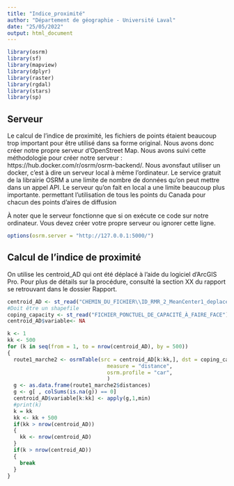 ```yaml
---
title: "Indice_proximité"
author: "Département de géographie - Université Laval"
date: "25/05/2022"
output: html_document
---
```


```r
library(osrm)
library(sf)
library(mapview)
library(dplyr)
library(raster)
library(rgdal)
library(stars)
library(sp)
```


## Serveur
Le calcul de l'indice de proximité, les fichiers de points étaient beaucoup trop important pour être utilisé dans sa forme original. Nous avons donc créer notre propre serveur d'OpenStreet Map. Nous avons suivi cette méthodologie pour créer notre serveur : https://hub.docker.com/r/osrm/osrm-backend/. Nous avonsfaut utiliser un docker, c'est à dire un serveur local à même l'ordinateur. Le service gratuit de la librairie OSRM a une limite de nombre de données qu'on peut mettre dans un appel API. Le serveur qu'on fait en local
a une limite beaucoup plus importante. permettant l'utilisation de tous les points du Canada pour chacun des points d'aires de diffusion

À noter que le serveur fonctionne que si on exécute ce code sur notre ordinateur. Vous devez créer votre propre serveur ou ignorer cette ligne.
```r
options(osrm.server = "http://127.0.0.1:5000/")
```

## Calcul de l'indice de proximité
On utilise les centroid_AD qui ont été déplacé à l'aide du logiciel d'ArcGIS Pro. Pour plus de détails sur la procédure, consulté la section XX du rapport se retrouvant dans le dossier Rapport.


```r
centroid_AD <- st_read("CHEMIN_DU_FICHIER\\ID_RMR_2_MeanCenter1_deplacer.shp")
#Doit être un shapefile
coping_capacity <- st_read("FICHIER_PONCTUEL_DE_CAPACITÉ_À_FAIRE_FACE")
centroid_AD$variable<- NA

k <- 1
kk <- 500
for (k in seq(from = 1, to = nrow(centroid_AD), by = 500))
{
  route1_marche2 <- osrmTable(src = centroid_AD[k:kk,], dst = coping_capacity,
                                measure = "distance",
                                osrm.profile = "car",
                                )
  g <- as.data.frame(route1_marche2$distances)
  g <- g[ , colSums(is.na(g)) == 0]
  centroid_AD$variable[k:kk] <- apply(g,1,min)
  #print(k)
  k = kk
  kk <- kk + 500
  if(kk > nrow(centroid_AD))
  {
    kk <- nrow(centroid_AD)
  }
  if(k > nrow(centroid_AD))
  {
    break
  }
}
```

